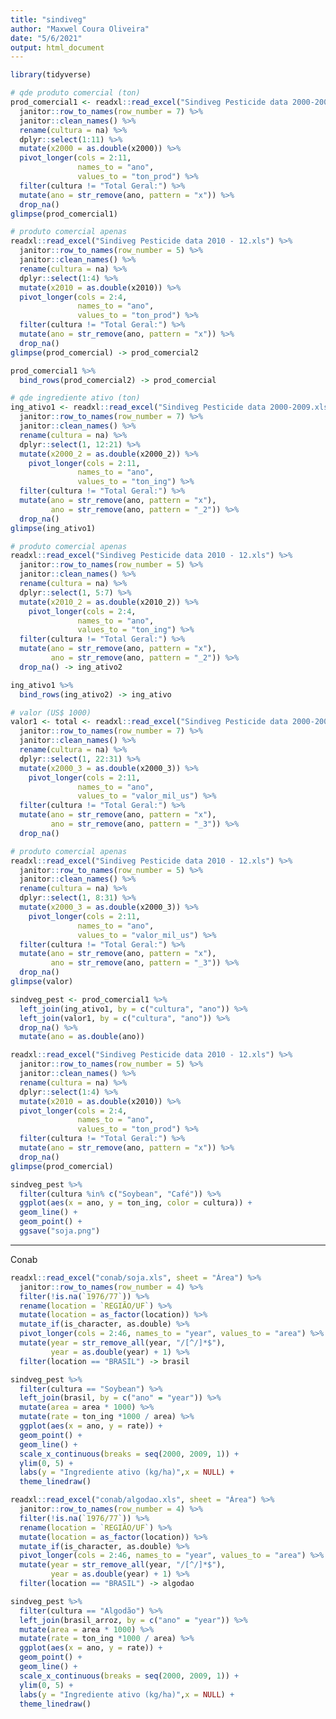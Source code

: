 ```yaml
---
title: "sindiveg"
author: "Maxwel Coura Oliveira"
date: "5/6/2021"
output: html_document
---
```




```r
library(tidyverse)
```

```r
# qde produto comercial (ton)
prod_comercial1 <- readxl::read_excel("Sindiveg Pesticide data 2000-2009.xls") %>% 
  janitor::row_to_names(row_number = 7) %>% 
  janitor::clean_names() %>% 
  rename(cultura = na) %>%
  dplyr::select(1:11) %>% 
  mutate(x2000 = as.double(x2000)) %>%
  pivot_longer(cols = 2:11, 
               names_to = "ano", 
               values_to = "ton_prod") %>% 
  filter(cultura != "Total Geral:") %>% 
  mutate(ano = str_remove(ano, pattern = "x")) %>% 
  drop_na()
glimpse(prod_comercial1)
```

```r
# produto comercial apenas
readxl::read_excel("Sindiveg Pesticide data 2010 - 12.xls") %>% 
  janitor::row_to_names(row_number = 5) %>% 
  janitor::clean_names() %>% 
  rename(cultura = na) %>%
  dplyr::select(1:4) %>% 
  mutate(x2010 = as.double(x2010)) %>%
  pivot_longer(cols = 2:4, 
               names_to = "ano", 
               values_to = "ton_prod") %>% 
  filter(cultura != "Total Geral:") %>% 
  mutate(ano = str_remove(ano, pattern = "x")) %>% 
  drop_na()
glimpse(prod_comercial) -> prod_comercial2 
```

```r
prod_comercial1 %>% 
  bind_rows(prod_comercial2) -> prod_comercial
```


```r
# qde ingrediente ativo (ton)
ing_ativo1 <- readxl::read_excel("Sindiveg Pesticide data 2000-2009.xls") %>% 
  janitor::row_to_names(row_number = 7) %>% 
  janitor::clean_names() %>% 
  rename(cultura = na) %>%
  dplyr::select(1, 12:21) %>% 
  mutate(x2000_2 = as.double(x2000_2)) %>% 
    pivot_longer(cols = 2:11, 
               names_to = "ano", 
               values_to = "ton_ing") %>% 
  filter(cultura != "Total Geral:") %>% 
  mutate(ano = str_remove(ano, pattern = "x"),
         ano = str_remove(ano, pattern = "_2")) %>% 
  drop_na()
glimpse(ing_ativo1)
```

```r
# produto comercial apenas
readxl::read_excel("Sindiveg Pesticide data 2010 - 12.xls") %>% 
  janitor::row_to_names(row_number = 5) %>% 
  janitor::clean_names() %>% 
  rename(cultura = na) %>%
  dplyr::select(1, 5:7) %>% 
  mutate(x2010_2 = as.double(x2010_2)) %>% 
    pivot_longer(cols = 2:4, 
               names_to = "ano", 
               values_to = "ton_ing") %>% 
  filter(cultura != "Total Geral:") %>% 
  mutate(ano = str_remove(ano, pattern = "x"),
         ano = str_remove(ano, pattern = "_2")) %>% 
  drop_na() -> ing_ativo2
```


```r
ing_ativo1 %>% 
  bind_rows(ing_ativo2) -> ing_ativo
```



```r
# valor (US$ 1000)
valor1 <- total <- readxl::read_excel("Sindiveg Pesticide data 2000-2009.xls") %>% 
  janitor::row_to_names(row_number = 7) %>% 
  janitor::clean_names() %>% 
  rename(cultura = na) %>%
  dplyr::select(1, 22:31) %>% 
  mutate(x2000_3 = as.double(x2000_3)) %>% 
    pivot_longer(cols = 2:11, 
               names_to = "ano", 
               values_to = "valor_mil_us") %>% 
  filter(cultura != "Total Geral:") %>% 
  mutate(ano = str_remove(ano, pattern = "x"),
         ano = str_remove(ano, pattern = "_3")) %>% 
  drop_na()
```


```r
# produto comercial apenas
readxl::read_excel("Sindiveg Pesticide data 2010 - 12.xls") %>% 
  janitor::row_to_names(row_number = 5) %>% 
  janitor::clean_names() %>% 
  rename(cultura = na) %>%
  dplyr::select(1, 8:31) %>% 
  mutate(x2000_3 = as.double(x2000_3)) %>% 
    pivot_longer(cols = 2:11, 
               names_to = "ano", 
               values_to = "valor_mil_us") %>% 
  filter(cultura != "Total Geral:") %>% 
  mutate(ano = str_remove(ano, pattern = "x"),
         ano = str_remove(ano, pattern = "_3")) %>% 
  drop_na()
glimpse(valor)
```


```r
sindveg_pest <- prod_comercial1 %>% 
  left_join(ing_ativo1, by = c("cultura", "ano")) %>% 
  left_join(valor1, by = c("cultura", "ano")) %>% 
  drop_na() %>% 
  mutate(ano = as.double(ano))
```


```r
readxl::read_excel("Sindiveg Pesticide data 2010 - 12.xls") %>% 
  janitor::row_to_names(row_number = 5) %>% 
  janitor::clean_names() %>% 
  rename(cultura = na) %>%
  dplyr::select(1:4) %>% 
  mutate(x2010 = as.double(x2010)) %>%
  pivot_longer(cols = 2:4, 
               names_to = "ano", 
               values_to = "ton_prod") %>% 
  filter(cultura != "Total Geral:") %>% 
  mutate(ano = str_remove(ano, pattern = "x")) %>% 
  drop_na()
glimpse(prod_comercial)
```




```r
sindveg_pest %>% 
  filter(cultura %in% c("Soybean", "Café")) %>% 
  ggplot(aes(x = ano, y = ton_ing, color = cultura)) +
  geom_line() +
  geom_point() +
  ggsave("soja.png")
```


----

Conab

```r
readxl::read_excel("conab/soja.xls", sheet = "Área") %>% 
  janitor::row_to_names(row_number = 4) %>% 
  filter(!is.na(`1976/77`)) %>% 
  rename(location = `REGIÃO/UF`) %>% 
  mutate(location = as_factor(location)) %>% 
  mutate_if(is_character, as.double) %>% 
  pivot_longer(cols = 2:46, names_to = "year", values_to = "area") %>% 
  mutate(year = str_remove_all(year, "/[^/]*$"),
         year = as.double(year) + 1) %>% 
  filter(location == "BRASIL") -> brasil
```


```r
sindveg_pest %>% 
  filter(cultura == "Soybean") %>% 
  left_join(brasil, by = c("ano" = "year")) %>% 
  mutate(area = area * 1000) %>% 
  mutate(rate = ton_ing *1000 / area) %>% 
  ggplot(aes(x = ano, y = rate)) +
  geom_point() +
  geom_line() +
  scale_x_continuous(breaks = seq(2000, 2009, 1)) +
  ylim(0, 5) +
  labs(y = "Ingrediente ativo (kg/ha)",x = NULL) +
  theme_linedraw()
```

```r
readxl::read_excel("conab/algodao.xls", sheet = "Área") %>% 
  janitor::row_to_names(row_number = 4) %>% 
  filter(!is.na(`1976/77`)) %>% 
  rename(location = `REGIÃO/UF`) %>% 
  mutate(location = as_factor(location)) %>% 
  mutate_if(is_character, as.double) %>% 
  pivot_longer(cols = 2:46, names_to = "year", values_to = "area") %>% 
  mutate(year = str_remove_all(year, "/[^/]*$"),
         year = as.double(year) + 1) %>% 
  filter(location == "BRASIL") -> algodao
```

```r
sindveg_pest %>% 
  filter(cultura == "Algodão") %>% 
  left_join(brasil_arroz, by = c("ano" = "year")) %>% 
  mutate(area = area * 1000) %>% 
  mutate(rate = ton_ing *1000 / area) %>% 
  ggplot(aes(x = ano, y = rate)) +
  geom_point() +
  geom_line() +
  scale_x_continuous(breaks = seq(2000, 2009, 1)) +
  ylim(0, 5) +
  labs(y = "Ingrediente ativo (kg/ha)",x = NULL) +
  theme_linedraw()
```